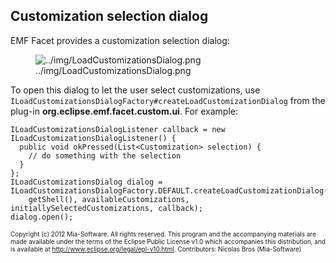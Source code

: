 == Customization selection dialog ==

EMF Facet provides a customization selection dialog:

[[Image:../img/LoadCustomizationsDialog.png]]

To open this dialog to let the user select customizations, use <code>ILoadCustomizationsDialogFactory#createLoadCustomizationDialog</code> from the plug-in '''org.eclipse.emf.facet.custom.ui'''. For example:

<pre>
ILoadCustomizationsDialogListener callback = new ILoadCustomizationsDialogListener() {
  public void okPressed(List<Customization> selection) {
    // do something with the selection
  }
};
ILoadCustomizationsDialog dialog = ILoadCustomizationsDialogFactory.DEFAULT.createLoadCustomizationDialog(
    getShell(), availableCustomizations, initiallySelectedCustomizations, callback);
dialog.open();
</pre>

<font size="-2">
Copyright (c) 2012 Mia-Software.
All rights reserved. This program and the accompanying materials
are made available under the terms of the Eclipse Public License v1.0
which accompanies this distribution, and is available at
http://www.eclipse.org/legal/epl-v10.html.
Contributors: Nicolas Bros (Mia-Software)
</font>